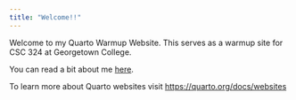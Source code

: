 ```yaml
---
title: "Welcome!!"
---
```


Welcome to my Quarto Warmup Website. This serves as a warmup site for CSC 324 at Georgetown College.

You can read a bit about me [here](about.qmd).

To learn more about Quarto websites visit <https://quarto.org/docs/websites>